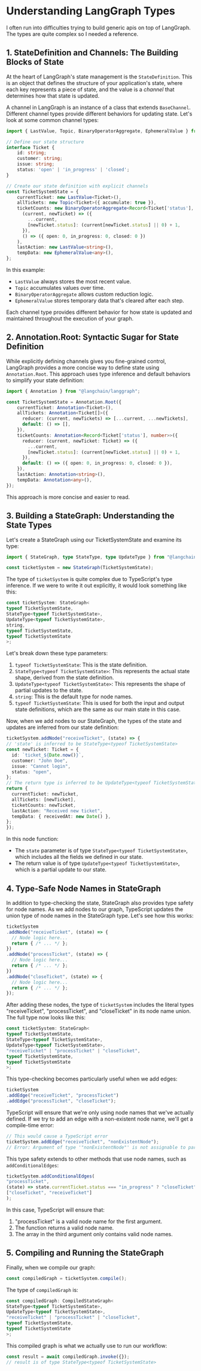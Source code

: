 # Understanding LangGraph Types

I often run into difficulties trying to build generic apis on top of LangGraph. The types are quite complex so I needed a reference.

<!-- truncate -->

## 1. StateDefinition and Channels: The Building Blocks of State

At the heart of LangGraph's state management is the `StateDefinition`. This is an object that defines the structure of your application's state, where each key represents a piece of state, and the value is a *channel* that determines how that state is
updated.

A channel in LangGraph is an instance of a class that extends `BaseChannel`. Different channel types provide different behaviors for updating state. Let's look at some common channel types:

```typescript
import { LastValue, Topic, BinaryOperatorAggregate, EphemeralValue } from "@langchain/langgraph/channels";

// Define our state structure
interface Ticket {
    id: string;
    customer: string;
    issue: string;
    status: 'open' | 'in_progress' | 'closed';
}

// Create our state definition with explicit channels
const TicketSystemState = {
    currentTicket: new LastValue<Ticket>(),
    allTickets: new Topic<Ticket>({ accumulate: true }),
    ticketCounts: new BinaryOperatorAggregate<Record<Ticket['status'], number>, Ticket>(
      (current, newTicket) => ({
        ...current,
        [newTicket.status]: (current[newTicket.status] || 0) + 1,
      }),
      () => ({ open: 0, in_progress: 0, closed: 0 })
    ),
    lastAction: new LastValue<string>(),
    tempData: new EphemeralValue<any>(),
};
```

In this example:
- `LastValue` always stores the most recent value.
- `Topic` accumulates values over time.
- `BinaryOperatorAggregate` allows custom reduction logic.
- `EphemeralValue` stores temporary data that's cleared after each step.

Each channel type provides different behavior for how state is updated and maintained throughout the execution of your graph.

## 2. Annotation.Root: Syntactic Sugar for State Definition

While explicitly defining channels gives you fine-grained control, LangGraph provides a more concise way to define state using `Annotation.Root`. This approach uses type inference and default behaviors to simplify your state definition:

```typescript
import { Annotation } from "@langchain/langgraph";

const TicketSystemState = Annotation.Root({
    currentTicket: Annotation<Ticket>(),
    allTickets: Annotation<Ticket[]>({
      reducer: (current, newTickets) => [...current, ...newTickets],
      default: () => [],
    }),
    ticketCounts: Annotation<Record<Ticket['status'], number>>({
      reducer: (current, newTicket: Ticket) => ({
        ...current,
        [newTicket.status]: (current[newTicket.status] || 0) + 1,
      }),
      default: () => ({ open: 0, in_progress: 0, closed: 0 }),
    }),
    lastAction: Annotation<string>(),
    tempData: Annotation<any>(),
});
```

This approach is more concise and easier to read.

## 3. Building a StateGraph: Understanding the State Types

Let's create a StateGraph using our TicketSystemState and examine its type:

```typescript
import { StateGraph, type StateType, type UpdateType } from "@langchain/langgraph";

const ticketSystem = new StateGraph(TicketSystemState);
```

The type of `ticketSystem` is quite complex due to TypeScript's type inference. If we were to write it out explicitly, it would look something like this:

```typescript
const ticketSystem: StateGraph<
typeof TicketSystemState,
StateType<typeof TicketSystemState>,
UpdateType<typeof TicketSystemState>,
string,
typeof TicketSystemState,
typeof TicketSystemState
>;
```

Let's break down these type parameters:

1. `typeof TicketSystemState`: This is the state definition.
2. `StateType<typeof TicketSystemState>`: This represents the actual state shape, derived from the state definition.
3. `UpdateType<typeof TicketSystemState>`: This represents the shape of partial updates to the state.
4. `string`: This is the default type for node names.
5. `typeof TicketSystemState`: This is used for both the input and output state definitions, which are the same as our main state in this case.

Now, when we add nodes to our StateGraph, the types of the state and updates are inferred from our state definition:

```typescript
ticketSystem.addNode("receiveTicket", (state) => {
// 'state' is inferred to be StateType<typeof TicketSystemState>
const newTicket: Ticket = {
  id: `ticket_${Date.now()}`,
  customer: "John Doe",
  issue: "Cannot login",
  status: "open",
};
// The return type is inferred to be UpdateType<typeof TicketSystemState>
return {
  currentTicket: newTicket,
  allTickets: [newTicket],
  ticketCounts: newTicket,
  lastAction: "Received new ticket",
  tempData: { receivedAt: new Date() },
};
});
```

In this node function:
- The `state` parameter is of type `StateType<typeof TicketSystemState>`, which includes all the fields we defined in our state.
- The return value is of type `UpdateType<typeof TicketSystemState>`, which is a partial update to our state.

## 4. Type-Safe Node Names in StateGraph

In addition to type-checking the state, StateGraph also provides type safety for node names. As we add nodes to our graph, TypeScript updates the union type of node names in the StateGraph type. Let's see how this works:

```typescript
ticketSystem
.addNode("receiveTicket", (state) => {
  // Node logic here...
  return { /* ... */ };
})
.addNode("processTicket", (state) => {
  // Node logic here...
  return { /* ... */ };
})
.addNode("closeTicket", (state) => {
  // Node logic here...
  return { /* ... */ };
});
```

After adding these nodes, the type of `ticketSystem` includes the literal types "receiveTicket", "processTicket", and "closeTicket" in its node name union. The full type now looks like this:

```typescript
const ticketSystem: StateGraph<
typeof TicketSystemState,
StateType<typeof TicketSystemState>,
UpdateType<typeof TicketSystemState>,
"receiveTicket" | "processTicket" | "closeTicket",
typeof TicketSystemState,
typeof TicketSystemState
>;
```

This type-checking becomes particularly useful when we add edges:

```typescript
ticketSystem
.addEdge("receiveTicket", "processTicket")
.addEdge("processTicket", "closeTicket");
```

TypeScript will ensure that we're only using node names that we've actually defined. If we try to add an edge with a non-existent node name, we'll get a compile-time error:

```typescript
// This would cause a TypeScript error
ticketSystem.addEdge("receiveTicket", "nonExistentNode");
// Error: Argument of type '"nonExistentNode"' is not assignable to parameter of type '"receiveTicket" | "processTicket" | "closeTicket"'.
```

This type safety extends to other methods that use node names, such as `addConditionalEdges`:

```typescript
ticketSystem.addConditionalEdges(
"processTicket",
(state) => state.currentTicket.status === "in_progress" ? "closeTicket" : "receiveTicket",
["closeTicket", "receiveTicket"]
);
```

In this case, TypeScript will ensure that:
1. "processTicket" is a valid node name for the first argument.
2. The function returns a valid node name.
3. The array in the third argument only contains valid node names.

## 5. Compiling and Running the StateGraph

Finally, when we compile our graph:

```typescript
const compiledGraph = ticketSystem.compile();
```

The type of `compiledGraph` is:

```typescript
const compiledGraph: CompiledStateGraph<
StateType<typeof TicketSystemState>,
UpdateType<typeof TicketSystemState>,
"receiveTicket" | "processTicket" | "closeTicket",
typeof TicketSystemState,
typeof TicketSystemState
>;
```

This compiled graph is what we actually use to run our workflow:

```typescript
const result = await compiledGraph.invoke({});
// result is of type StateType<typeof TicketSystemState>
```
